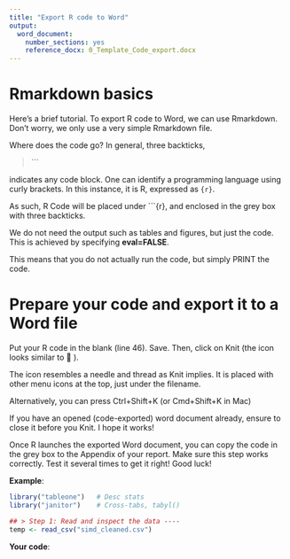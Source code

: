```yaml
---
title: "Export R code to Word"
output:
  word_document:
    number_sections: yes
    reference_docx: 0_Template_Code_export.docx
---
```


# Rmarkdown basics
Here's a brief tutorial. To export R code to Word, we can use Rmarkdown. Don't worry, we only use a very simple Rmarkdown file. 

Where does the code go? In general, three backticks, 

> ``` 

indicates any code block. One can identify a programming language using curly brackets. In this instance, it is R, expressed as `{r}`.

As such, R Code will be placed under ```{r}, and enclosed in the grey box with three backticks. 

We do not need the output such as tables and figures, but just the code. This is achieved by specifying **eval=FALSE**.

This means that you do not actually run the code, but simply PRINT the code. 

# Prepare your code and export it to a Word file
Put your R code in the blank (line 46). Save. Then, click on Knit (the icon looks similar to 🧶 ).

The icon resembles a needle and thread as Knit implies. It is placed with other menu icons at the top, just under the filename. 

Alternatively, you can press Ctrl+Shift+K (or Cmd+Shift+K in Mac)

If you have an opened (code-exported) word document already, ensure to close it before you Knit. I hope it works!

Once R launches the exported Word document, you can copy the code in the grey box to the Appendix of your report. Make sure this step works correctly. Test it several times to get it right! Good luck!

**Example**:
```r
library("tableone")   # Desc stats
library("janitor")    # Cross-tabs, tabyl()

## > Step 1: Read and inspect the data ----
temp <- read_csv("simd_cleaned.csv")
```

**Your code**:
```r



```

